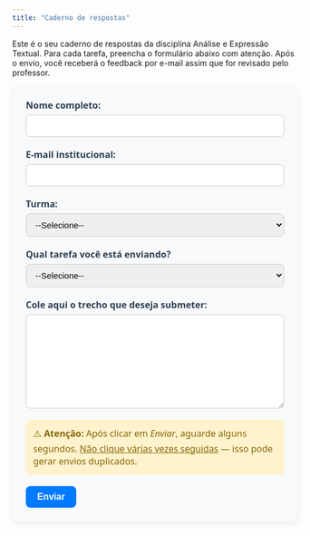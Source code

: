 ```yaml
---
title: "Caderno de respostas"
---
```


Este é o seu caderno de respostas da disciplina Análise e Expressão Textual. Para cada tarefa, preencha o formulário abaixo com atenção. Após o envio, você receberá o feedback por e-mail assim que for revisado pelo professor.

```{=html}
<style>
  #formulario-anete {
    max-width: 700px;
    margin: 0 auto;
    padding: 24px;
    background-color: #f8f9fa;
    border-radius: 12px;
    box-shadow: 0 4px 12px rgba(0, 0, 0, 0.08);
    font-family: "Segoe UI", Roboto, sans-serif;
    font-size: 16px;
    color: #333;
  }

  #formulario-anete label {
    display: block;
    margin-bottom: 6px;
    font-weight: 600;
    color: #2c3e50;
  }

  #formulario-anete input,
  #formulario-anete select,
  #formulario-anete textarea {
    width: 100%;
    padding: 10px 12px;
    margin-bottom: 20px;
    border: 1px solid #ccc;
    border-radius: 8px;
    font-size: 15px;
    transition: border-color 0.3s ease-in-out;
  }

  #formulario-anete input:focus,
  #formulario-anete select:focus,
  #formulario-anete textarea:focus {
    border-color: #007bff;
    outline: none;
  }

  #formulario-anete button {
    background-color: #007bff;
    color: #fff;
    font-weight: bold;
    padding: 10px 20px;
    font-size: 16px;
    border: none;
    border-radius: 8px;
    cursor: pointer;
    transition: background-color 0.3s ease-in-out;
  }

  #formulario-anete button:hover {
    background-color: #0056b3;
  }

  #mensagem-envio {
    margin-top: 24px;
    font-weight: bold;
    text-align: center;
    font-size: 16px;
  }
</style>

<form id="formulario-anete">
  <label for="nome">Nome completo:</label>
  <input type="text" id="nome" name="nome" required>

  <label for="email">E-mail institucional:</label>
  <input type="email" id="email" name="email" required>

  <label for="turma">Turma:</label>
  <select id="turma" name="turma" required>
    <option value="">--Selecione--</option>
    <option value="Turma 3">Turma 3</option>
    <option value="Turma 4">Turma 4</option>
  </select>

  <label for="tarefa">Qual tarefa você está enviando?</label>
  <select id="tarefa" name="tarefa" required>
    <option value="">--Selecione--</option>
    <option value="Currículo Lattes">Apresentação para o Lattes</option>
    <option value="Ceticismo organizado">Ceticismo organizado</option>
    <option value="A verdade está lá fora">Ceticismo organizado</option>
    <option value="Introdução do plano de trabalho">Introdução do plano de trabalho</option>
    <option value="Justificativa do plano de trabalho">Justificativa do plano de trabalho</option>
    <option value="Objetivos do plano de trabalho">Objetivos do plano de trabalho</option>
    <option value="Outra">Outra</option>
  </select>

  <label for="texto">Cole aqui o trecho que deseja submeter:</label>
  <textarea id="texto" name="texto" rows="8" required></textarea>

  <!-- AVISO EM DESTAQUE -->
  <div style="margin-bottom: 20px; padding: 12px; background-color: #fff3cd; border: 1px solid #ffeeba; border-radius: 8px; color: #856404;">
    ⚠️ <strong>Atenção:</strong> Após clicar em <em>Enviar</em>, aguarde alguns segundos. <u>Não clique várias vezes seguidas</u> — isso pode gerar envios duplicados.
  </div>

  <button type="submit">Enviar</button>
</form>

<div id="mensagem-envio"></div>

<script>
  const formulario = document.getElementById("formulario-anete");
  const mensagem = document.getElementById("mensagem-envio");

  formulario.addEventListener("submit", function(event) {
    event.preventDefault();

    const formData = new FormData();
    formData.append("nome", document.getElementById("nome").value);
    formData.append("email", document.getElementById("email").value);
    formData.append("turma", document.getElementById("turma").value);
    formData.append("tarefa", document.getElementById("tarefa").value);
    formData.append("texto", document.getElementById("texto").value);

    fetch("https://script.google.com/macros/s/AKfycbyVuzOiJombZRzJo4lYUkIE4u6xoxIjOkBhXGJWraDGezuX6onFtlJDX8GWmnzFJ9Mp/exec", {
      method: "POST",
      body: formData
    })
    .then(() => {
      mensagem.textContent = "✅ Texto enviado com sucesso! Aguarde o feedback por e-mail.";
      mensagem.style.color = "#28a745";
      formulario.reset();
    })
    .catch(() => {
      mensagem.textContent = "❌ Ocorreu um erro ao enviar. Tente novamente.";
      mensagem.style.color = "#dc3545";
    });
  });
</script>
```
